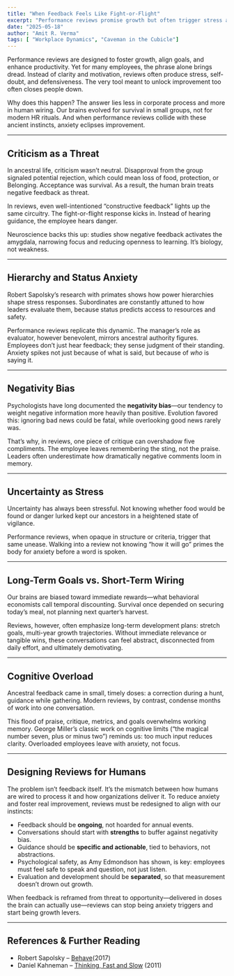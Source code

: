 ```yaml
---
title: "When Feedback Feels Like Fight-or-Flight"
excerpt: "Performance reviews promise growth but often trigger stress and defensiveness. The reason lies in evolutionary mismatch—our brains treat feedback as threat, not opportunity."
date: "2025-05-18"
author: "Amit R. Verma"
tags: [ "Workplace Dynamics", "Caveman in the Cubicle"]
---
```

Performance reviews are designed to foster growth, align goals, and enhance productivity. Yet for many employees, the phrase alone brings dread. Instead of clarity and motivation, reviews often produce stress, self-doubt, and defensiveness. The very tool meant to unlock improvement too often closes people down.  

Why does this happen? The answer lies less in corporate process and more in human wiring. Our brains evolved for survival in small groups, not for modern HR rituals. And when performance reviews collide with these ancient instincts, anxiety eclipses improvement.  

---

## Criticism as a Threat

In ancestral life, criticism wasn’t neutral. Disapproval from the group signaled potential rejection, which could mean loss of food, protection, or Belonging. Acceptance was survival. As a result, the human brain treats negative feedback as threat.  

In reviews, even well-intentioned “constructive feedback” lights up the same circuitry. The fight-or-flight response kicks in. Instead of hearing guidance, the employee hears danger.  

Neuroscience backs this up: studies show negative feedback activates the amygdala, narrowing focus and reducing openness to learning. It’s biology, not weakness.  

---

## Hierarchy and Status Anxiety

Robert Sapolsky’s research with primates shows how power hierarchies shape stress responses. Subordinates are constantly attuned to how leaders evaluate them, because status predicts access to resources and safety.  

Performance reviews replicate this dynamic. The manager’s role as evaluator, however benevolent, mirrors ancestral authority figures. Employees don’t just hear feedback; they sense judgment of their standing. Anxiety spikes not just because of what is said, but because of *who* is saying it.  

---

## Negativity Bias

Psychologists have long documented the **negativity bias**—our tendency to weight negative information more heavily than positive. Evolution favored this: ignoring bad news could be fatal, while overlooking good news rarely was.  

That’s why, in reviews, one piece of critique can overshadow five compliments. The employee leaves remembering the sting, not the praise. Leaders often underestimate how dramatically negative comments loom in memory.  

---

## Uncertainty as Stress

Uncertainty has always been stressful. Not knowing whether food would be found or danger lurked kept our ancestors in a heightened state of vigilance.  

Performance reviews, when opaque in structure or criteria, trigger that same unease. Walking into a review not knowing “how it will go” primes the body for anxiety before a word is spoken.  

---

## Long-Term Goals vs. Short-Term Wiring

Our brains are biased toward immediate rewards—what behavioral economists call temporal discounting. Survival once depended on securing today’s meal, not planning next quarter’s harvest.  

Reviews, however, often emphasize long-term development plans: stretch goals, multi-year growth trajectories. Without immediate relevance or tangible wins, these conversations can feel abstract, disconnected from daily effort, and ultimately demotivating.  

---

## Cognitive Overload

Ancestral feedback came in small, timely doses: a correction during a hunt, guidance while gathering. Modern reviews, by contrast, condense months of work into one conversation.  

This flood of praise, critique, metrics, and goals overwhelms working memory. George Miller’s classic work on cognitive limits (“the magical number seven, plus or minus two”) reminds us: too much input reduces clarity. Overloaded employees leave with anxiety, not focus.  

---

## Designing Reviews for Humans

The problem isn’t feedback itself. It’s the mismatch between how humans are wired to process it and how organizations deliver it. To reduce anxiety and foster real improvement, reviews must be redesigned to align with our instincts:  

- Feedback should be **ongoing**, not hoarded for annual events.  
- Conversations should start with **strengths** to buffer against negativity bias.  
- Guidance should be **specific and actionable**, tied to behaviors, not abstractions.  
- Psychological safety, as Amy Edmondson has shown, is key: employees must feel safe to speak and question, not just listen.  
- Evaluation and development should be **separated**, so that measurement doesn’t drown out growth.  

When feedback is reframed from threat to opportunity—delivered in doses the brain can actually use—reviews can stop being anxiety triggers and start being growth levers.  

---
<CavemanSpot
  prompt="Think of the last time you got feedback—did your brain take it as danger, not guidance? What shifted in you at that moment?"
  mode="inline"
/>
---

## References & Further Reading

- Robert Sapolsky – [Behave](/books/behave)(2017)  
- Daniel Kahneman – [Thinking, Fast and Slow](/books/thinking-fast-and-slow) (2011)  